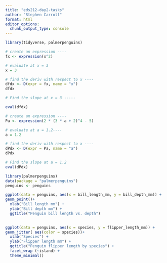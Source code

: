 ```yaml
---
title: "eds212-day2-tasks"
author: "Stephen Carroll"
format: html
editor_options: 
  chunk_output_type: console
---
```


```r
library(tidyverse, palmerpenguins)


```

```r
# create an expression ----
fx <- expression(x^2)

# evaluate at x = 3
x = 3

# find the deriv with respect to x ----
dfdx <- D(expr = fx, name = "x")
dfdx

# Find the slope at x = 3 -----

eval(dfdx)
```

```r
# create an expression ----
Pa <- expression(2 * (3 * a + 2)^4 - 5)

# evaluate at a = 1.2----
a = 1.2

# find the deriv with respect to x ----
dPdx <- D(expr = Pa, name = "a")
dPdx

# Find the slope at a = 1.2
eval(dPdx)
```

```r
library(palmerpenguins)
data(package = "palmerpenguins")
penguins <- penguins
```

```r
ggplot(data = penguins, aes(x = bill_length_mm, y = bill_depth_mm)) +
geom_point()+
  xlab("Bill length mm") +
  ylab("Bill depth mm") +
  ggtitle("Penguin bill length vs. depth")
  

```

```r
ggplot(data = penguins, aes(x = species, y = flipper_length_mm)) +
geom_jitter( aes(color = species))+
  xlab("Species") +
  ylab("Flipper length mm") +
  ggtitle("Penguin flipper length by species") +
  facet_wrap (~island) +
  theme_minimal()
```




